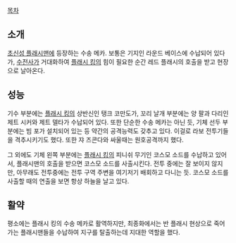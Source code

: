 [[목차]]

== 소개 ==
[[초신성 플래시맨]]에 등장하는 수송 메카. 보통은 기지인 라운드 베이스에 수납되어 있다가, [[수전사]]가 거대화하여 [[플래시 킹]]의 힘이 필요한 순간 레드 플래시의 호출을 받고 현장으로 날아온다.

== 성능 ==
기수 부분에는 [[플래시 킹]]의 상반신인 탱크 코만도가, 꼬리 날개 부분에는 양 팔과 다리인 제트 시커와 제트 델타가 수납되어 있다. 또한 단순한 수송 메카는 아닌 듯, 기체 선두 부분에는 빔 포가 설치되어 있는 등 약간의 공격능력도 갖추고 있다. 이걸로 라보 전투기들을 격추시키기도 했다. 또한 쟈 즈콘다와 싸울때는 원호공격까지 했다.

그 외에도 기체 왼쪽 부분에는 [[플래시 킹]]의 피니쉬 무기인 코스모 소드를 수납하고 있어서, 플래시맨의 호출을 받으면 코스모 소드를 사출시킨다. 전투 중에는 잘 보이지 않지만, 아무래도 전투중에는 전투 구역 주변을 여기저기 배회하고 다니는 듯. 코스모 소드를 사출할 때의 연출을 보면 항상 하늘을 날고 있다.

== 활약 ==
평소에는 플래시 킹의 수송 메카로 활역하지만, 최종화에서는 반 플래시 현상으로 죽어가는 플래시맨들을 수납하여 지구를 탈출하는데 지대한 역할을 했다.
